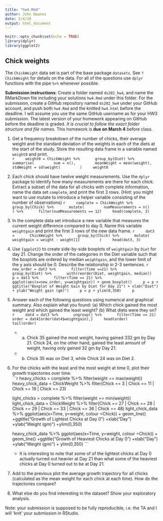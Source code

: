 ```yaml
---
title: "hw4.Rmd"
author: John Nownes
date: 3/4/20
output: html_document
---
```


```r
knitr::opts_chunk$set(echo = TRUE)
library(dplyr)
library(ggplot2)
```

## Chick weights

The `ChickWeight` data set is part of the base package `datasets`. See `?ChickWeight` for details on the data.
For all of the questions use `dplyr` functions with the pipe `%>%` whenever possible.

**Submission instructions**: Create a folder named `ds202_hw4`, and name the RMarkDown file including your solutions `hw4.Rmd` under this folder. For the submission, create a GitHub repository named `ds202_hw4` under your GitHub account, and push both `hw4.Rmd` and the knitted `hw4.html` before the deadline. I will assume you use the same GitHub username as for your HW3 submission. The latest version of your homework appearing on GitHub before the deadline is graded. *It is crucial to follow the exact folder structure and file names*. This homework is **due on March 4** before class.

1. Get a frequency breakdown of the number of chicks, their average weight and the standard deviation of the weights in each of the diets at the start of the study. Store the resulting data frame in a variable named `weight0` and print.<br>
<!-- 5 pts of extra credit: construct a ggplot that shows average weights by diet with an interval (shown as a line) of +- the standard deviation around the averages. -->
    ```r
    weight0 = ChickWeight %>%
      group_by(Diet) %>%
      summarise(
        num = n(),
        meanWeight = mean(weight),
        stdWeight = sd(weight)
        )
    weight0
    ```
    
2. Each chick should have twelve weight measurements. Use the `dplyr` package to identify how many measurements are there for each chick. Extract a subset of the data for all chicks with complete information, name the data set `complete`, and print the first 3 rows. (Hint: you might want to use mutate to introduce a helper variable consisting of the number of observations)
    ```r
    complete = ChickWeight %>%
      group_by(Chick) %>%
      mutate(
        numMeasurements = n()
        ) %>%
      filter(numMeasurements == 12)
    head(complete, 3)
    ```
    
3. In the complete data set introduce a new variable that measures the current weight difference compared to day 0. Name this variable  `weightgain` and print the first 3 rows of the new data frame.
    ```r
    dat3 =
      ChickWeight %>%
      group_by(Chick) %>%
      mutate(
        weightgain = weight - weight[1]
        )
    head(dat3, 3)
    ```

4. Use `{ggplot2}` to create side-by-side boxplots of `weightgain` by `Diet` for day 21. Change the order of the categories in the Diet variable such that the boxplots are ordered by median `weightgain`, and the lower limit of the y axis should be 0. Describe the relationship in 2-3 sentences.
    ```r
    new_order = dat3 %>%
      filter(Time ==21) %>%
      group_by(Diet) %>%
      with(reorder(Diet, weightgain, median))
    p = dat3 %>%
      filter(Time == 21) %>%
      ggplot(aes(x=new_order, y=weightgain)) + geom_boxplot()
    p = p + ggtitle("Boxplot of Weight Gain by Diet for Day 21") + xlab("Diet") + ylab("Weight gain (gm)")
    p = p + ylim(0,350)
    p
    ```
    
5. Answer each of the following questions using numerical and graphical summary. Also explain what you found: (a) Which chick gained the most weight and which gained the least weight? (b) What diets were they on?
    ```r
    dat4 = dat3 %>%
      ungroup() %>%
      filter(Time == 21)
    order = dat4[order(dat4$weightgain),]
    head(order)
    tail(order)
    ```
    
    * (a) Chick 35 gained the most weight, having gained 332 gm by Day 21. Chick 24, on the other hand, gained the least amount of weight, having only gained 32 gm by Day 21.
    * (b) Chick 35 was on Diet 3, while Chick 24 was on Diet 2.
    
6. For the chicks with the least and the most weight at time 0, plot their growth trajectories over time. </br>
    ```r
    heavy_chicks = complete %>%
      filter(weight == max(weight))
    heavy_chick_data = ChickWeight %>%
      filter(Chick == 3 | Chick == 11 | Chick == 19 | Chick == 23)
    
    light_chicks = complete %>%
      filter(weight == min(weight))
    light_chick_data = ChickWeight %>%
      filter(Chick == 27 | Chick == 28 | Chick == 29 | Chick == 33 | Chick == 36 | Chick == 48)
    light_chick_data %>%
      ggplot(aes(x=Time, y=weight, colour =Chick)) + geom_line() +ggtitle("Growth of Lightest Chicks at Day 0") +xlab("Day")  +ylab("Weight (gm)") +ylim(0,350) 
    
    heavy_chick_data %>%
      ggplot(aes(x=Time, y=weight, colour =Chick)) + geom_line() +ggtitle("Growth of Heaviest Chicks at Day 0") +xlab("Day") +ylab("Weight (gm)") + ylim(0,350)
    ```
    
    * It is interesting to note that some of of the lightest chicks at Day 0 actually turned out heavier at Day 21 than what some of the heaviest chicks at Day 0 turned out to be at Day 21.
    
7. Add to the previous plot the average growth trajectory for all chicks (calculated as the mean weight for each chick at each time). How do the trajectories compare?
8. What else do you find interesting in the dataset? Show your exploratory analysis.

Note: your submission is supposed to be fully reproducible, i.e. the TA and I will 'knit' your submission in RStudio. 
